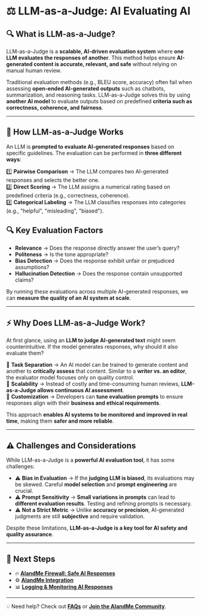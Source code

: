 # ⚖️ LLM-as-a-Judge: AI Evaluating AI  

## **🔍 What is LLM-as-a-Judge?**  
LLM-as-a-Judge is a **scalable, AI-driven evaluation system** where **one LLM evaluates the responses of another**. This method helps ensure **AI-generated content is accurate, relevant, and safe** without relying on manual human review.  

Traditional evaluation methods (e.g., BLEU score, accuracy) often fail when assessing **open-ended AI-generated outputs** such as chatbots, summarization, and reasoning tasks. LLM-as-a-Judge solves this by using **another AI model** to evaluate outputs based on predefined **criteria such as correctness, coherence, and fairness**.  

---

## **🚀 How LLM-as-a-Judge Works**  

An LLM is **prompted to evaluate AI-generated responses** based on specific guidelines. The evaluation can be performed in **three different ways**:  

1️⃣ **Pairwise Comparison** → The LLM compares two AI-generated responses and selects the better one.  
2️⃣ **Direct Scoring** → The LLM assigns a numerical rating based on predefined criteria (e.g., correctness, coherence).  
3️⃣ **Categorical Labeling** → The LLM classifies responses into categories (e.g., "helpful", "misleading", "biased").  


## 🔍 Key Evaluation Factors  

- **Relevance** → Does the response directly answer the user’s query?  
- **Politeness** → Is the tone appropriate?  
- **Bias Detection** → Does the response exhibit unfair or prejudiced assumptions?  
- **Hallucination Detection** → Does the response contain unsupported claims?  

By running these evaluations across multiple AI-generated responses, we can **measure the quality of an AI system at scale**.  

---

## ⚡ Why Does LLM-as-a-Judge Work?  

At first glance, using an **LLM to judge AI-generated text** might seem counterintuitive. If the model generates responses, why should it also evaluate them?  

🔹 **Task Separation** → An AI model can be trained to generate content and another to **critically assess** that content. Similar to a **writer vs. an editor**, the evaluator model focuses only on quality control.  
🔹 **Scalability** → Instead of costly and time-consuming human reviews, **LLM-as-a-Judge allows continuous AI assessment**.  
🔹 **Customization** → Developers can **tune evaluation prompts** to ensure responses align with their **business and ethical requirements**.  

This approach **enables AI systems to be monitored and improved in real time**, making them **safer and more reliable**.  

---

## ⚠️ Challenges and Considerations  

While LLM-as-a-Judge is a **powerful AI evaluation tool**, it has some challenges:  

- ⚠️ **Bias in Evaluation** → If the **judging LLM is biased**, its evaluations may be skewed. Careful **model selection** and **prompt engineering** are crucial.  
- ⚠️ **Prompt Sensitivity** → **Small variations in prompts** can lead to **different evaluation results**. Testing and refining prompts is necessary.  
- ⚠️ **Not a Strict Metric** → Unlike **accuracy or precision**, AI-generated judgments are still **subjective** and require validation.  

Despite these limitations, **LLM-as-a-Judge is a key tool for AI safety and quality assurance**.  

---

## **🔗 Next Steps**
- 🔥 **[AIandMe Firewall: Safe AI Responses](firewall)**
- ⚙️  **[AIandMe Integration](aiandme_integration)**  
- 📊 **[Logging & Monitoring AI Responses](logging_monitoring)**

---

💡 Need help? Check out **[FAQs](faqs)** or **[Join the AIandMe Community](community)**.
